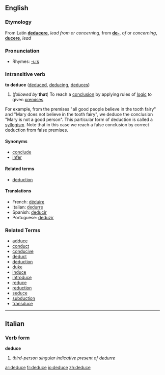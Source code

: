 ==English==
===Etymology===
From Latin '''[[deducere]]''', ''lead from or concerning'', from '''[[de-]]''', ''of'' or ''concerning'', '''[[ducere]]''', ''lead''

===Pronunciation===
*Rhymes: [[Rhymes:English:-uːs|-uːs]]

===Intransitive verb===
'''to deduce''' ([[deduced]], [[deducing]], [[deduces]])

#(''followed by'' '''that''') To reach a [[conclusion]] by applying rules of [[logic]] to given [[premises]].

For example, from the premises "all good people believe in the tooth fairy" and "Mary does not believe in the tooth fairy", we deduce the conclusion "Mary is not a good person". This particular form of deduction is called a [[syllogism]].
Note that in this case we reach a false conclusion by correct deduction from false premises. 

====Synonyms====
*[[conclude]]
*[[infer]]

====Related terms====
*[[deduction]]

====Translations====
*French: [[déduire]]
*Italian: [[dedurre]]
*Spanish: [[deducir]]
*Portuguese: [[deduzir]]

===Related Terms===
*[[adduce]]
*[[conduct]]
*[[conducive]]
*[[deduct]]
*[[deduction]]
*[[duke]]
*[[induce]]
*[[introduce]]
*[[reduce]]
*[[reduction]]
*[[seduce]]
*[[subduction]]
*[[transduce]]

----

==Italian==
===Verb form===
'''deduce'''

# ''third-person singular indicative present of [[dedurre]]''

[[ar:deduce]]
[[fr:deduce]]
[[io:deduce]]
[[zh:deduce]]